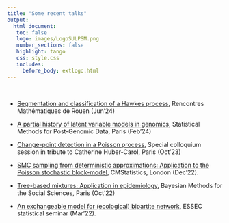 ```yaml
---
title: "Some recent talks"
output: 
  html_document:
   toc: false
   logo: images/LogoSULPSM.png
   number_sections: false
   highlight: tango
   css: style.css
   includes:
     before_body: extlogo.html
---
```


<br>

- [Segmentation and classification of a Hawkes process](slides/RMR2024-2406), Rencontres Mathématiques de Rouen (Jun'24)

- [A partial history of latent variable models in genomics](slides/SMPGD-2402), Statistical Methods for Post-Genomic Data, Paris (Feb'24)


- [Change-point detection in a Poisson process](slides/MAP5-2310), Special colloquium session in tribute to Catherine Huber-Carol, Paris (Oct'23)

- [SMC sampling from deterministic approximations: Application to the Poisson stochastic block-model](slides/London-2212.pdf), CMStatistics, London (Dec'22). 

- [Tree-based mixtures: Application in epidemiology](slides/IHP-2210-BayesHS.pdf),
Bayesian Methods for the Social Sciences, Paris (Oct'22)

- [An exchangeable model for (ecological) bipartite network](slides/ESSEC-2203.pdf), ESSEC statistical seminar (Mar'22).
